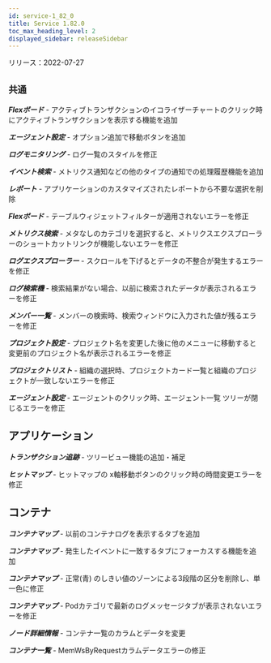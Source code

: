 ```yaml
---
id: service-1_82_0
title: Service 1.82.0
toc_max_heading_level: 2
displayed_sidebar: releaseSidebar
---
```



リリース：2022-07-27

## `共通`

***Flexボード*** - アクティブトランザクションのイコライザーチャートのクリック時にアクティブトランザクションを表示する機能を追加

***エージェント設定*** - オプション追加で移動ボタンを追加

***ログモニタリング*** - ログ一覧のスタイルを修正

***イベント検索*** - メトリクス通知などの他のタイプの通知での処理履歴機能を追加

***レポート*** - アプリケーションのカスタマイズされたレポートから不要な選択を削除

***Flexボード*** - テーブルウィジェットフィルターが適用されないエラーを修正

***メトリクス検索*** - メタなしのカテゴリを選択すると、メトリクスエクスプローラーのショートカットリンクが機能しないエラーを修正

***ログエクスプローラー*** - スクロールを下げるとデータの不整合が発生するエラーを修正

***ログ検索機*** - 検索結果がない場合、以前に検索されたデータが表示されるエラーを修正

***メンバー一覧*** - メンバーの検索時、検索ウィンドウに入力された値が残るエラーを修正

***プロジェクト設定*** - プロジェクト名を変更した後に他のメニューに移動すると変更前のプロジェクト名が表示されるエラーを修正

***プロジェクトリスト*** - 組織の選択時、プロジェクトカード一覧と組織のプロジェクトが一致しないエラーを修正

***エージェント設定*** - エージェントのクリック時、エージェント一覧 ツリーが閉じるエラーを修正

## アプリケーション

***トランザクション追跡*** - ツリービュー機能の追加・補足

***ヒットマップ*** - ヒットマップの x軸移動ボタンのクリック時の時間変更エラーを修正

## コンテナ

***コンテナマップ*** - 以前のコンテナログを表示するタブを追加

***コンテナマップ*** - 発生したイベントに一致するタブにフォーカスする機能を追加

***コンテナマップ*** - 正常(青) のしきい値のゾーンによる3段階の区分を削除し、単一色に修正

***コンテナマップ*** - Podカテゴリで最新のログメッセージタブが表示されないエラーを修正

***ノード詳細情報*** - コンテナ一覧のカラムとデータを変更

***コンテナ一覧*** - MemWsByRequestカラムデータエラーの修正
